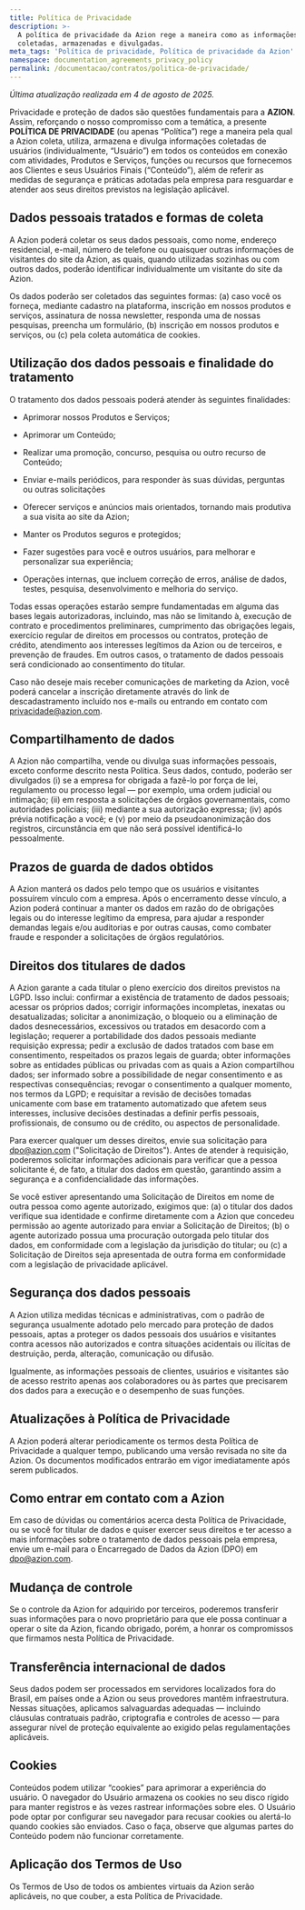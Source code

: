 ```yaml
---
title: Política de Privacidade
description: >-
  A política de privacidade da Azion rege a maneira como as informaçōes são
  coletadas, armazenadas e divulgadas.
meta_tags: 'Política de privacidade, Política de privacidade da Azion'
namespace: documentation_agreements_privacy_policy
permalink: /documentacao/contratos/politica-de-privacidade/
---
```


*Última atualização realizada em 4 de agosto de 2025.*

Privacidade e proteção de dados são questões fundamentais para a **AZION**. Assim, reforçando o nosso compromisso com a temática, a presente **POLÍTICA DE PRIVACIDADE** (ou apenas “Política”) rege a maneira pela qual a Azion coleta, utiliza, armazena e divulga informações coletadas de usuários (individualmente, “Usuário”) em todos os conteúdos em conexão com atividades, Produtos e Serviços, funções ou recursos que fornecemos aos Clientes e seus Usuários Finais (“Conteúdo”), além de referir as medidas de segurança e práticas adotadas pela empresa para resguardar e atender aos seus direitos previstos na legislação aplicável.

## **Dados pessoais tratados e formas de coleta**

A Azion poderá coletar os seus dados pessoais, como nome, endereço residencial, e-mail, número de telefone ou quaisquer outras informações de visitantes do site da Azion, as quais, quando utilizadas sozinhas ou com outros dados, poderão identificar individualmente um visitante do site da Azion. 

Os dados poderão ser coletados das seguintes formas: (a) caso você os forneça, mediante cadastro na plataforma, inscrição em nossos produtos e serviços, assinatura de nossa newsletter, responda uma de nossas pesquisas, preencha um formulário, (b) inscrição em nossos produtos e serviços, ou (c) pela coleta automática de cookies.

## **Utilização dos dados pessoais e finalidade do tratamento**

O tratamento dos dados pessoais poderá atender às seguintes finalidades:

* Aprimorar nossos Produtos e Serviços;

* Aprimorar um Conteúdo;

* Realizar uma promoção, concurso, pesquisa ou outro recurso de Conteúdo;

* Enviar e-mails periódicos, para responder às suas dúvidas, perguntas ou outras solicitações

* Oferecer serviços e anúncios mais orientados, tornando mais produtiva a sua visita ao site da Azion;

* Manter os Produtos seguros e protegidos;

* Fazer sugestões para você e outros usuários, para melhorar e personalizar sua experiência;

* Operações internas, que incluem correção de erros, análise de dados, testes, pesquisa, desenvolvimento e melhoria do serviço.

Todas essas operações estarão sempre fundamentadas em alguma das bases legais autorizadoras, incluindo, mas não se limitando à, execução de contrato e procedimentos preliminares, cumprimento das obrigações legais, exercício regular de direitos em processos ou contratos, proteção de crédito, atendimento aos interesses legítimos da Azion ou de terceiros, e prevenção de fraudes. Em outros casos, o tratamento de dados pessoais será condicionado ao consentimento do titular.

Caso não deseje mais receber comunicações de marketing da Azion, você poderá cancelar a inscrição diretamente através do link de descadastramento incluído nos e-mails ou entrando em contato com [privacidade@azion.com](mailto:privacidade@azion.com).

## **Compartilhamento de dados**

A Azion não compartilha, vende ou divulga suas informações pessoais, exceto conforme descrito nesta Política. Seus dados, contudo, poderão ser divulgados (i) se a empresa for obrigada a fazê-lo por força de lei, regulamento ou processo legal — por exemplo, uma ordem judicial ou intimação; (ii) em resposta a solicitações de órgãos governamentais, como autoridades policiais; (iii) mediante a sua autorização expressa; (iv) após prévia notificação a você; e (v) por meio da pseudoanonimização dos registros, circunstância em que não será possível identificá-lo pessoalmente.

## **Prazos de guarda de dados obtidos**

A Azion manterá os dados pelo tempo que os usuários e visitantes possuírem vínculo com a empresa. Após o encerramento desse vínculo, a Azion poderá continuar a manter os dados em razão do de obrigações legais ou do interesse legítimo da empresa, para ajudar a responder demandas legais e/ou auditorias e por outras causas, como combater fraude e responder a solicitações de órgãos regulatórios.

## **Direitos dos titulares de dados**

A Azion garante a cada titular o pleno exercício dos direitos previstos na LGPD. Isso inclui: confirmar a existência de tratamento de dados pessoais; acessar os próprios dados; corrigir informações incompletas, inexatas ou desatualizadas; solicitar a anonimização, o bloqueio ou a eliminação de dados desnecessários, excessivos ou tratados em desacordo com a legislação; requerer a portabilidade dos dados pessoais mediante requisição expressa; pedir a exclusão de dados tratados com base em consentimento, respeitados os prazos legais de guarda; obter informações sobre as entidades públicas ou privadas com as quais a Azion compartilhou dados; ser informado sobre a possibilidade de negar consentimento e as respectivas consequências; revogar o consentimento a qualquer momento, nos termos da LGPD; e requisitar a revisão de decisões tomadas unicamente com base em tratamento automatizado que afetem seus interesses, inclusive decisões destinadas a definir perfis pessoais, profissionais, de consumo ou de crédito, ou aspectos de personalidade.

Para exercer qualquer um desses direitos, envie sua solicitação para [dpo@azion.com](mailto:dpo@azion.com) ("Solicitação de Direitos"). Antes de atender à requisição, poderemos solicitar informações adicionais para verificar que a pessoa solicitante é, de fato, a titular dos dados em questão, garantindo assim a segurança e a confidencialidade das informações.

Se você estiver apresentando uma Solicitação de Direitos em nome de outra pessoa como agente autorizado, exigimos que: (a) o titular dos dados verifique sua identidade e confirme diretamente com a Azion que concedeu permissão ao agente autorizado para enviar a Solicitação de Direitos; (b) o agente autorizado possua uma procuração outorgada pelo titular dos dados, em conformidade com a legislação da jurisdição do titular; ou (c) a Solicitação de Direitos seja apresentada de outra forma em conformidade com a legislação de privacidade aplicável.

## **Segurança dos dados pessoais**

A Azion utiliza medidas técnicas e administrativas, com o padrão de segurança usualmente adotado pelo mercado para proteção de dados pessoais, aptas a proteger os dados pessoais dos usuários e visitantes contra acessos não autorizados e contra situações acidentais ou ilícitas de destruição, perda, alteração, comunicação ou difusão.

Igualmente, as informações pessoais de clientes, usuários e visitantes são de acesso restrito apenas aos colaboradores ou às partes que precisarem dos dados para a execução e o desempenho de suas funções.

## **Atualizações à Política de Privacidade**

A Azion poderá alterar periodicamente os termos desta Política de Privacidade a qualquer tempo, publicando uma versão revisada no site da Azion. Os documentos modificados entrarão em vigor imediatamente após serem publicados.

## **Como entrar em contato com a Azion**  
Em caso de dúvidas ou comentários acerca desta Política de Privacidade, ou se você for titular de dados e quiser exercer seus direitos e ter acesso a mais informações sobre o tratamento de dados pessoais pela empresa, envie um e-mail para o Encarregado de Dados da Azion (DPO) em [dpo@azion.com](mailto:dpo@azion.com).

## **Mudança de controle**

Se o controle da Azion for adquirido por terceiros, poderemos transferir suas informações para o novo proprietário para que ele possa continuar a operar o site da Azion, ficando obrigado, porém, a honrar os compromissos que firmamos nesta Política de Privacidade.

##  **Transferência internacional de dados**  
Seus dados podem ser processados em servidores localizados fora do Brasil, em países onde a Azion ou seus provedores mantêm infraestrutura. Nessas situações, aplicamos salvaguardas adequadas — incluindo cláusulas contratuais padrão, criptografia e controles de acesso — para assegurar nível de proteção equivalente ao exigido pelas regulamentações aplicáveis.

##  **Cookies**  
Conteúdos podem utilizar “cookies” para aprimorar a experiência do usuário. O navegador do Usuário armazena os cookies no seu disco rígido para manter registros e às vezes rastrear informações sobre eles. O Usuário pode optar por configurar seu navegador para recusar cookies ou alertá-lo quando cookies são enviados. Caso o faça, observe que algumas partes do Conteúdo podem não funcionar corretamente.

## **Aplicação dos Termos de Uso**

Os Termos de Uso de todos os ambientes virtuais da Azion serão aplicáveis, no que couber, a esta Política de Privacidade.